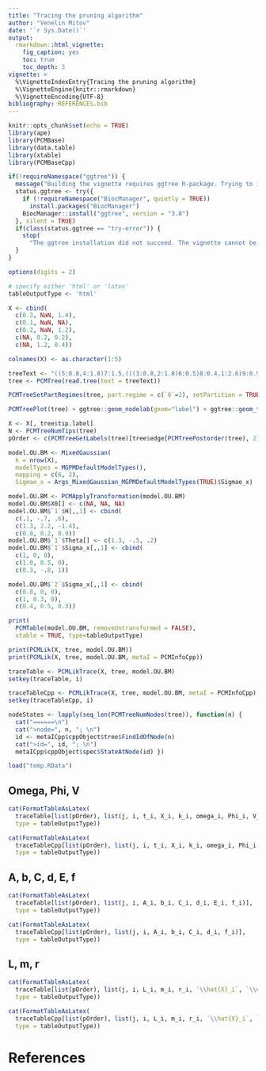 ```yaml
---
title: "Tracing the pruning algorithm"
author: "Venelin Mitov"
date: '`r Sys.Date()`'
output: 
  rmarkdown::html_vignette:
    fig_caption: yes
    toc: true
    toc_depth: 3
vignette: >
  %\VignetteIndexEntry{Tracing the pruning algorithm}
  %\VignetteEngine{knitr::rmarkdown}
  %\VignetteEncoding{UTF-8}
bibliography: REFERENCES.bib
---
```


<!--
# Copyright 2016 Venelin Mitov
#
# This file is part of PCMBase.
#
# PCMBase is free software: you can redistribute it and/or modify
# it under the terms of the GNU General Public License as published by
# the Free Software Foundation, either version 3 of the License, or
# (at your option) any later version.
#
# PCMBase is distributed in the hope that it will be useful,
# but WITHOUT ANY WARRANTY; without even the implied warranty of
# MERCHANTABILITY or FITNESS FOR A PARTICULAR PURPOSE.  See the
# GNU General Public License for more details.
#
# You should have received a copy of the GNU General Public License
# along with PCMBase.  If not, see <http://www.gnu.org/licenses/>.
-->

```r
knitr::opts_chunk$set(echo = TRUE)
library(ape)
library(PCMBase)
library(data.table)
library(xtable)
library(PCMBaseCpp)

if(!requireNamespace("ggtree")) {
  message("Building the vignette requires ggtree R-package. Trying to install.")
  status.ggtree <- try({
    if (!requireNamespace("BiocManager", quietly = TRUE))
      install.packages("BiocManager")
    BiocManager::install("ggtree", version = "3.8")
  }, silent = TRUE)
  if(class(status.ggtree == "try-error")) {
    stop(
      "The ggtree installation did not succeed. The vignette cannot be built.")
  }
}

options(digits = 2)

# specify either 'html' or 'latex'
tableOutputType <- 'html'
```

```r
X <- cbind(
  c(0.3, NaN, 1.4), 
  c(0.1, NaN, NA), 
  c(0.2, NaN, 1.2), 
  c(NA, 0.2, 0.2), 
  c(NA, 1.2, 0.4))

colnames(X) <- as.character(1:5)
```

```r
treeText <- "((5:0.8,4:1.8)7:1.5,(((3:0.8,2:1.8)6:0.5)8:0.4,1:2.6)9:0.9)0;"
tree <- PCMTree(read.tree(text = treeText))

PCMTreeSetPartRegimes(tree, part.regime = c(`6`=2), setPartition = TRUE, inplace = TRUE)

PCMTreePlot(tree) + ggtree::geom_nodelab(geom="label") + ggtree::geom_tiplab(geom = "label")

X <- X[, tree$tip.label]
N <- PCMTreeNumTips(tree)
pOrder <- c(PCMTreeGetLabels(tree)[tree$edge[PCMTreePostorder(tree), 2]], "0")
```

```r
model.OU.BM <- MixedGaussian(
  k = nrow(X), 
  modelTypes = MGPMDefaultModelTypes(), 
  mapping = c(6, 2), 
  Sigmae_x = Args_MixedGaussian_MGPMDefaultModelTypes(TRUE)$Sigmae_x)

model.OU.BM <- PCMApplyTransformation(model.OU.BM)
model.OU.BM$X0[] <- c(NA, NA, NA)
model.OU.BM$`1`$H[,,1] <- cbind(
  c(.1, -.7, .6), 
  c(1.3, 2.2, -1.4), 
  c(0.8, 0.2, 0.9))
model.OU.BM$`1`$Theta[] <- c(1.3, -.5, .2)
model.OU.BM$`1`$Sigma_x[,,1] <- cbind(
  c(1, 0, 0), 
  c(1.0, 0.5, 0), 
  c(0.3, -.8, 1))

model.OU.BM$`2`$Sigma_x[,,1] <- cbind(
  c(0.8, 0, 0), 
  c(1, 0.3, 0), 
  c(0.4, 0.5, 0.3))

print(
  PCMTable(model.OU.BM, removeUntransformed = FALSE), 
  xtable = TRUE, type=tableOutputType)

print(PCMLik(X, tree, model.OU.BM))
print(PCMLik(X, tree, model.OU.BM, metaI = PCMInfoCpp))
```

```r
traceTable <- PCMLikTrace(X, tree, model.OU.BM)
setkey(traceTable, i)
```

```r
traceTableCpp <- PCMLikTrace(X, tree, model.OU.BM, metaI = PCMInfoCpp)
setkey(traceTableCpp, i)
```

```r
nodeStates <- lapply(seq_len(PCMTreeNumNodes(tree)), function(n) {
  cat("======\n")
  cat(">node=", n, "; \n")
  id <- metaICpp$cppObject$tree$FindIdOfNode(n)
  cat(">id=", id, "; \n")
  metaICpp$cppObject$spec$StateAtNode(id) })

load("temp.RData")
```

## Omega, Phi, V
```r
cat(FormatTableAsLatex(
  traceTable[list(pOrder), list(j, i, t_i, X_i, k_i, omega_i, Phi_i, V_i, V_1_i)], 
  type = tableOutputType))
```

```r
cat(FormatTableAsLatex(
  traceTableCpp[list(pOrder), list(j, i, t_i, X_i, k_i, omega_i, Phi_i, V_i, V_1_i)], 
  type = tableOutputType))
```

## A, b, C, d, E, f
```r
cat(FormatTableAsLatex(
  traceTable[list(pOrder), list(j, i, A_i, b_i, C_i, d_i, E_i, f_i)], 
  type = tableOutputType))
```

```r
cat(FormatTableAsLatex(
  traceTableCpp[list(pOrder), list(j, i, A_i, b_i, C_i, d_i, f_i)], 
  type = tableOutputType))
```

## L, m, r

```r
cat(FormatTableAsLatex(
  traceTable[list(pOrder), list(j, i, L_i, m_i, r_i, `\\hat{X}_i`, `\\ell\\ell_i`)], 
  type = tableOutputType))
```

```r
cat(FormatTableAsLatex(
  traceTableCpp[list(pOrder), list(j, i, L_i, m_i, r_i, `\\hat{X}_i`, `\\ell\\ell_i`)], 
  type = tableOutputType))
```


# References
